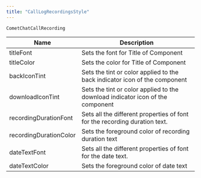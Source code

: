 ```yaml
---
title: "CallLogRecordingsStyle"
---
```


`CometChatCallRecording`

| Name                   | Description                                                                    |
| ---------------------- | ------------------------------------------------------------------------------ |
| titleFont              | Sets the font for Title of Component                                           |
| titleColor             | Sets the color for Title of Component                                          |
| backIconTint           | Sets the tint or color applied to the back indicator icon of the component     |
| downloadIconTint       | Sets the tint or color applied to the download indicator icon of the component |
| recordingDurationFont  | Sets all the different properties of font for the recording duration text.     |
| recordingDurationColor | Sets the foreground color of recording duration text                           |
| dateTextFont           | Sets all the different properties of font for the date text.                   |
| dateTextColor          | Sets the foreground color of date text                                         |
